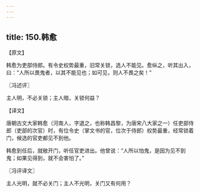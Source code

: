```yaml
---
---
---
```

title: 150.韩愈
---



【原文】

韩愈为吏部侍郎。有令史权势最重，旧常关锁，选人不能见。愈纵之，听其出入，曰：“人所以畏鬼者，以其不能见也；如可见，则人不畏之矣！”

〖冯述评〗

主人明，不必关锁；主人暗，关锁何益？

【译文】

唐朝古文大家韩愈（河南人，字退之，也称韩昌黎，为唐宋八大家之一）任吏部侍郎（吏部的次官）时，有位令史（掌文书的官，位次于侍郎）权势最重，经常锁着门，候选的官吏都见不到他。

韩愈到任后，就敞开门，听任官吏进出。他曾说：“人所以怕鬼，是因为见不到鬼；如果见得到，就不会害怕了。”

〖冯评译文〗

主人光明，就不必关门；主人不光明，关门又有何用？